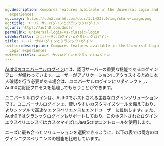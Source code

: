 ```yaml
---
og:description: Compares features available in the Universal Login and Classic Login
  experiences
og:image: https://cdn2.auth0.com/docs/1.14553.0/img/share-image.png
og:title: ユニバーサルログインとクラシックログイン
og:url: https://auth0.com/docs/
permalink: universal-login-vs-classic-login
sidebarTitle: ユニバーサルログインとクラシックログイン
title: ユニバーサルログインとクラシックログイン
twitter:description: Compares features available in the Universal Login and Classic
  Login experiences
twitter:title: ユニバーサルログインとクラシックログイン
---
```


[Auth0のユニバーサルログイン](/login/universal-login)には、認可サーバーの重要な機能であるログインフローが備わっています。ユーザーがアプリケーションにアクセスするために本人確認を行う必要がある場合は、ユニバーサルログインにリダイレクトし、Auth0に認証プロセスを処理してもらうことができます。

ユニバーサルログインは、Auth0でホストされる主要なログインソリューションです。[ユニバーサルログイン](/login/universal-login/universal-experience)は、使いやすいカスタマイズツールを備えており、よりシンプルで高速なエクスペリエンスをエンドユーザーに提供します。また、Auth0では[クラシックログイン](/login/universal-login/classic-experience)もサポートしており、このホストされたログインエクスペリエンスではカスタマイズにJavaScriptコントロールを使用します。



ニーズに最も合ったソリューションを選択できるように、以下の表では両方のログインエクスペリエンスの機能を比較しています。